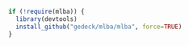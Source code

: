 ```r
if (!require(mlba)) {
  library(devtools)
  install_github("gedeck/mlba/mlba", force=TRUE)
}
```

